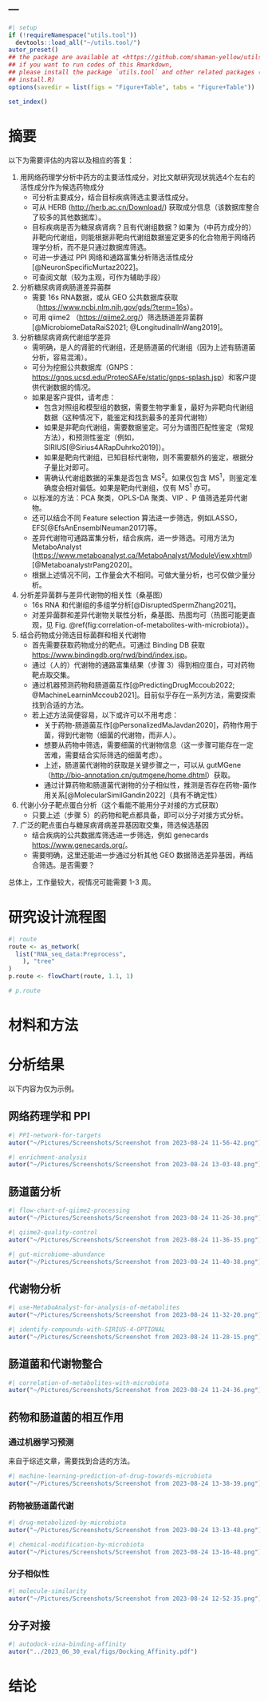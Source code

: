 ---
---

```r
#| setup
if (!requireNamespace("utils.tool"))
  devtools::load_all("~/utils.tool/")
autor_preset()
## the package are available at <https://github.com/shaman-yellow/utils.tool>
## if you want to run codes of this Rmarkdown,
## please install the package `utils.tool` and other related packages (run
## install.R)
options(savedir = list(figs = "Figure+Table", tabs = "Figure+Table"))
```

```r
set_index()
```

# 摘要 {#abstract}

以下为需要评估的内容以及相应的答复：

1. 用网络药理学分析中药方的主要活性成分，对比文献研究现状挑选4个左右的活性成分作为候选药物成分
    - 可分析主要成分，结合目标疾病筛选主要活性成分。
    - 可从 HERB (<http://herb.ac.cn/Download/>) 获取成分信息（该数据库整合了较多的其他数据库）。
    - 目标疾病是否为糖尿病肾病？且有代谢组数据？如果为（中药方成分的）非靶向代谢组，则能根据非靶向代谢组数据鉴定更多的化合物用于网络药理学分析，而不是只通过数据库筛选。
    - 可进一步通过 PPI 网络和通路富集分析筛选活性成分[@NeuronSpecificMurtaz2022]。
    - 可查阅文献（较为主观，可作为辅助手段）
2. 分析糖尿病肾病肠道差异菌群
    - 需要 16s RNA数据，或从 GEO 公共数据库获取（<https://www.ncbi.nlm.nih.gov/gds/?term=16s>）。
    - 可用 qiime2 （<https://qiime2.org/>）筛选肠道差异菌群[@MicrobiomeDataRaiS2021; @LongitudinalInWang2019]。
3. 分析糖尿病肾病代谢组学差异
    - 需明确，是人的肾脏的代谢组，还是肠道菌的代谢组（因为上述有肠道菌分析，容易混淆）。
    - 可分为挖掘公共数据库（GNPS：<https://gnps.ucsd.edu/ProteoSAFe/static/gnps-splash.jsp>）和客户提供代谢数据的情况。
    - 如果是客户提供，请考虑：
        - 包含对照组和模型组的数据，需要生物学重复，最好为非靶向代谢组数据（这种情况下，能鉴定和找到最多的差异代谢物）
        - 如果是非靶向代谢组，需要数据鉴定。可分为谱图匹配性鉴定（常规方法），和预测性鉴定（例如，SIRIUS[@Sirius4ARapDuhrko2019]）。
        - 如果是靶向代谢组，已知目标代谢物，则不需要额外的鉴定，根据分子量比对即可。
        - 需确认代谢组数据的采集是否包含 MS^2^。如果仅包含 MS^1^，则鉴定准确度会相对偏低。如果是靶向代谢组，仅有 MS^1^ 亦可。
    - 以标准的方法：PCA 聚类，OPLS-DA 聚类、VIP 、P 值筛选差异代谢物。
    - 还可以结合不同 Feature selection 算法进一步筛选，例如LASSO，EFS[@EfsAnEnsemblNeuman2017]等。
    - 差异代谢物可通路富集分析，结合疾病，进一步筛选。可用方法为 MetaboAnalyst (<https://www.metaboanalyst.ca/MetaboAnalyst/ModuleView.xhtml>)[@MetaboanalystrPang2020]。
    - 根据上述情况不同，工作量会大不相同。可做大量分析，也可仅做少量分析。
4. 分析差异菌群与差异代谢物的相关性（桑基图）
    - 16s RNA 和代谢组的多组学分析[@DisruptedSpermZhang2021]。
    - 对差异菌群和差异代谢物关联性分析，桑基图、热图均可（热图可能更直观，见 Fig. \@ref(fig:correlation-of-metabolites-with-microbiota)）。
5. 结合药物成分筛选目标菌群和相关代谢物
    - 首先需要获取药物成分的靶点。可通过 Binding DB 获取 <https://www.bindingdb.org/rwd/bind/index.jsp>。
    - 通过（人的）代谢物的通路富集结果（步骤 3）得到相应蛋白，可对药物靶点取交集。
    - 通过机器预测药物和肠道菌互作[@PredictingDrugMccoub2022; @MachineLearninMccoub2021]。目前似乎存在一系列方法，需要探索找到合适的方法。
    - 若上述方法简便容易，以下或许可以不用考虑：
        - 关于药物-肠道菌互作[@PersonalizedMaJavdan2020]，药物作用于菌，得到代谢物（细菌的代谢物，而非人）。
        - 想要从药物中筛选，需要细菌的代谢物信息（这一步骤可能存在一定苦难，需要结合实际筛选的细菌考虑）。
        - 上述，肠道菌代谢物的获取是关键步骤之一，可以从 gutMGene（<http://bio-annotation.cn/gutmgene/home.dhtml>）获取。
        - 通过计算药物和肠道菌代谢物的分子相似性，推测是否存在药物-菌作用关系[@MolecularSimilGandin2022]（具有不确定性）
8. 代谢小分子靶点蛋白分析（这个看能不能用分子对接的方式获取）
    - 只要上述（步骤 5）的药物和靶点都具备，即可以分子对接方式分析。
9. 广泛的靶点蛋白与糖尿病肾病差异基因取交集，筛选候选基因
    - 结合疾病的公共数据库筛选进一步筛选，例如 genecards <https://www.genecards.org/>。
    - 需要明确，这里还能进一步通过分析其他 GEO 数据筛选差异基因，再结合筛选。是否需要？

总体上，工作量较大，视情况可能需要 1-3 周。

# 研究设计流程图 {#route}

```r
#| route
route <- as_network(
  list("RNA_seq_data:Preprocess",
    ), "tree"
)
p.route <- flowChart(route, 1.1, 1)
```

```r
# p.route
```

# 材料和方法 {#methods}

# 分析结果 {#results}

以下内容为仅为示例。

## 网络药理学和 PPI

```r
#| PPI-network-for-targets
autor("~/Pictures/Screenshots/Screenshot from 2023-08-24 11-56-42.png")
```

```r
#| enrichment-analysis
autor("~/Pictures/Screenshots/Screenshot from 2023-08-24 13-03-48.png")
```

## 肠道菌分析

```r
#| flow-chart-of-qiime2-processing
autor("~/Pictures/Screenshots/Screenshot from 2023-08-24 11-26-30.png")
```

```r
#| qiime2-quality-control
autor("~/Pictures/Screenshots/Screenshot from 2023-08-24 11-36-35.png")
```

```r
#| gut-microbiome-abundance
autor("~/Pictures/Screenshots/Screenshot from 2023-08-24 11-40-38.png")
```

## 代谢物分析

```r
#| use-MetaboAnalyst-for-analysis-of-metabolites
autor("~/Pictures/Screenshots/Screenshot from 2023-08-24 11-32-20.png")
```

```r
#| identify-compounds-with-SIRIUS-4-OPTIONAL
autor("~/Pictures/Screenshots/Screenshot from 2023-08-24 11-28-15.png")
```

## 肠道菌和代谢物整合

```r
#| correlation-of-metabolites-with-microbiota
autor("~/Pictures/Screenshots/Screenshot from 2023-08-24 11-24-36.png")
```

## 药物和肠道菌的相互作用

### 通过机器学习预测

来自于综述文章，需要找到合适的方法。

```r
#| machine-learning-prediction-of-drug-towards-microbiota
autor("~/Pictures/Screenshots/Screenshot from 2023-08-24 13-38-39.png")
```

### 药物被肠道菌代谢

```r
#| drug-metabolized-by-microbiota
autor("~/Pictures/Screenshots/Screenshot from 2023-08-24 13-13-48.png")
```

```r
#| chemical-modification-by-microbiota
autor("~/Pictures/Screenshots/Screenshot from 2023-08-24 13-16-48.png")
```

### 分子相似性

```r
#| molecule-similarity
autor("~/Pictures/Screenshots/Screenshot from 2023-08-24 12-52-35.png")
```

## 分子对接

```r
#| autodock-vina-binding-affinity
autor("../2023_06_30_eval/figs/Docking_Affinity.pdf")
```

# 结论 {#dis}
